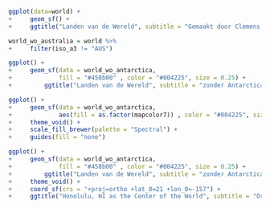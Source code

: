 ```r
ggplot(data=world) + 
+     geom_sf() +
+     ggtitle("Landen van de Wereld", subtitle = "Gemaakt door Clemens Mayer")
```

```r
world_wo_australia = world %>%
+     filter(iso_a3 != "AUS")
```

```r
ggplot() +
+     geom_sf(data = world_wo_antarctica,
+             fill = "#458b00" , color = "#004225", size = 0.25) +
+         ggtitle("Landen van de Wereld", subtitle = "zonder Antarctica")
```

```r
ggplot() +
+     geom_sf(data = world_wo_antarctica,
+             aes(fill = as.factor(mapcolor7)) , color = "#004225", size = 0.25) +
+     theme_void() +
+     scale_fill_brewer(palette = "Spectral") +
+     guides(fill = "none")
```

```r
ggplot() +
+     geom_sf(data = world_wo_antarctica,
+             fill = "#458b00" , color = "#004225", size = 0.25) +
+         ggtitle("Landen van de Wereld", subtitle = "zonder Antarctica") +
+     theme_void() +
+     coord_sf(crs = "+proj=ortho +lat_0=21 +lon_0=-157") + 
+     ggtitle("Honolulu, HI as the Center of the World", subtitle = "Orthographic Azimuthal")
```




